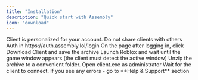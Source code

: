 ```yaml
---
title: "Installation"
description: "Quick start with Assembly"
icon: "download"
---
```


<Danger>
  Client is personalized for your account. Do not share clients with others
</Danger>

<Steps>
  <Step title="Log in">
    Auth in https://auth.assembly.lol/login
  </Step>
  <Step title="Download the client">
    On the page after logging in, click Download Client and save the archive
  </Step>
  <Step title="Prepare Roblox">
    Launch Roblox and wait until the game window appears (the client must detect the active window)
  </Step>
  <Step title="Install">
    Unzip the archive to a convenient folder. Open client.exe as administrator
  </Step>
  <Step title="Done">
    Wait for the client to connect. If you see any errors - go to **Help & Support** section
  </Step>
</Steps>